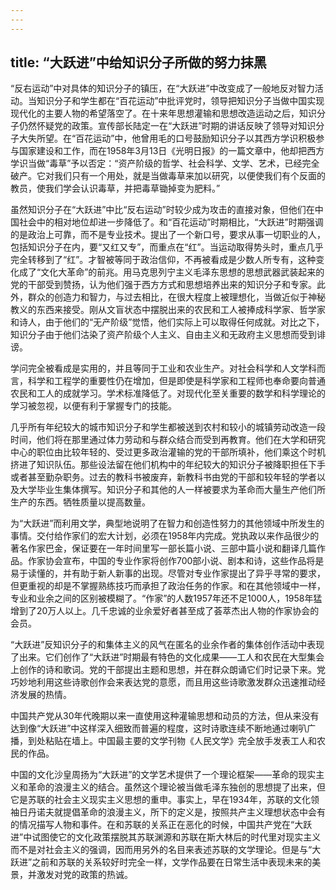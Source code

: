 ```yaml
---
---
---
```

title: “大跃进”中给知识分子所做的努力抹黑
---



“反右运动”中对具体的知识分子的镇压，在“大跃进”中改变成了一般地反对智力活动。当知识分子和学生都在“百花运动”中批评党时，领导把知识分子当做中国实现现代化的主要人物的希望落空了。在十来年思想灌输和思想改造运动之后，知识分子仍然怀疑党的政策。宣传部长陆定一在“大跃进”时期的讲话反映了领导对知识分子大失所望。在“百花运动”中，他曾用毛的口号鼓励知识分子以其西方学识积极参与国家建设和工作，而在1958年3月13日《光明日报》的一篇文章中，他却把西方学识当做“毒草”予以否定：“资产阶级的哲学、社会科学、文学、艺术，已经完全破产。它对我们只有一个用处，就是当做毒草来加以研究，以便使我们有个反面的教员，使我们学会认识毒草，并把毒草锄掉变为肥料。”

虽然知识分子在“大跃进”中比“反右运动”时较少成为攻击的直接对象，但他们在中国社会中的相对地位却进一步降低了。和“百花运动”时期相比，“大跃进”时期强调的是政治上可靠，而不是专业技术。提出了一个新口号，要求从事一切职业的人，包括知识分子在内，要“又红又专”，而重点在“红”。当运动取得势头时，重点几乎完全转移到了“红”。才智被等同于政治信仰，不再被看成是少数人所专有，这种变化成了“文化大革命”的前兆。用马克思列宁主义毛泽东思想的思想武器武装起来的党的干部受到赞扬，认为他们强于西方方式和思想培养出来的知识分子和专家。此外，群众的创造力和智力，与过去相比，在很大程度上被理想化，当做近似于神秘教义的东西来接受。刚从文盲状态中摆脱出来的农民和工人被捧成科学家、哲学家和诗人，由于他们的“无产阶级”觉悟，他们实际上可以取得任何成就。对比之下，知识分子由于他们沽染了资产阶级个人主义、自由主义和无政府主义思想而受到诽谤。

学问完全被看成是实用的，并且等同于工业和农业生产。对社会科学和人文学科而言，科学和工程学的重要性仍在增加，但是即使是科学家和工程师也奉命要向普通农民和工人的成就学习。学术标准降低了。对现代化至关重要的数学和科学理论的学习被忽视，以便有利于掌握专门的技能。

几乎所有年纪较大的城市知识分子和学生都被送到农村和较小的城镇劳动改造一段时间，他们将在那里通过体力劳动和与群众结合而受到再教育。他们在大学和研究中心的职位由比较年轻的、受过更多政治灌输的党的干部所填补，他们乘这个时机挤进了知识队伍。那些设法留在他们机构中的年纪较大的知识分子被降职担任下手或者甚至勤杂职务。过去的教科书被废弃，新教科书由党的干部和较年轻的学者以及大学毕业生集体撰写。知识分子和其他的人一样被要求为革命而大量生产他们所生产的东西。牺牲质量以提高数量。

为“大跃进”而利用文学，典型地说明了在智力和创造性努力的其他领域中所发生的事情。交付给作家们的宏大计划，必须在1958年内完成。党执政以来作品很少的著名作家巴金，保证要在一年时间里写一部长篇小说、三部中篇小说和翻译几篇作品。作家协会宣布，中国的专业作家将创作700部小说、剧本和诗，这些作品将是易于读懂的，并有助于新人新事的出现。尽管对专业作家提出了异乎寻常的要求，但更重视的却是不掌握熟练技巧而承担了政治任务的作家。和在其他领域中一样，专业和业余之间的区别被模糊了。“作家”的人数1957年还不足1000人，1958年猛增到了20万人以上。几千忠诚的业余爱好者甚至成了荟萃杰出人物的作家协会的会员。

“大跃进”反知识分子的和集体主义的风气在匿名的业余作者的集体创作活动中表现了出来。它们创作了“大跃进”时期最有特色的文化成果——工人和农民在大型集会上创作的诗和歌词。党的干部提出主题和思想，并在群众朗诵它们时记录下来。党巧妙地利用这些诗歌创作会来表达党的意愿，而且用这些诗歌激发群众迅速推动经济发展的热情。

中国共产党从30年代晚期以来一直使用这种灌输思想和动员的方法，但从来没有达到像“大跃进”中这样深入细致而普遍的程度，这时诗歌连续不断地通过喇叭广播，到处粘贴在墙上。中国最主要的文学刊物《人民文学》完全放手发表工人和农民的作品。

中国的文化沙皇周扬为“大跃进”的文学艺术提供了一个理论框架——革命的现实主义和革命的浪漫主义的结合。虽然这个理论被当做毛泽东独创的思想提了出来，但它是苏联的社会主义现实主义思想的重申。事实上，早在1934年，苏联的文化领袖日丹诺夫就提倡革命的浪漫主义，所下的定义是，按照共产主义理想状态中会有的情况描写人物和事件。在和苏联的关系正在恶化的时候，中国共产党在“大跃进”中试图使它的文化政策摆脱其苏联渊源和苏联在斯大林后的时代里对现实主义而不是对社会主义的强调，因而用另外的名目来表述苏联的文学理论。但是与“大跃进”之前和苏联的关系较好时完全一样，文学作品要在日常生活中表现未来的美景，并激发对党的政策的热诚。